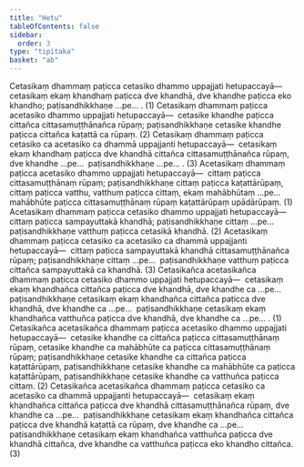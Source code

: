 ```yaml
---
title: "Hetu"
tableOfContents: false
sidebar:
  order: 3
type: "tipitaka"
basket: "ab"
---
```



<DynamicBreadcrumb />

<Division number="92">

<Paragraph number="2542">
Cetasikaṃ dhammaṃ paṭicca cetasiko dhammo uppajjati hetupaccayā—  cetasikaṃ ekaṃ khandhaṃ paṭicca dve khandhā, dve khandhe paṭicca eko khandho; paṭisandhikkhaṇe …pe… . (1)
</Paragraph>

<Paragraph number="2543">
Cetasikaṃ dhammaṃ paṭicca acetasiko dhammo uppajjati hetupaccayā—  cetasike khandhe paṭicca cittañca cittasamuṭṭhānañca rūpaṃ; paṭisandhikkhaṇe cetasike khandhe paṭicca cittañca kaṭattā ca rūpaṃ. (2)
</Paragraph>

<Paragraph number="2544">
Cetasikaṃ dhammaṃ paṭicca cetasiko ca acetasiko ca dhammā uppajjanti hetupaccayā—  cetasikaṃ ekaṃ khandhaṃ paṭicca dve khandhā cittañca cittasamuṭṭhānañca rūpaṃ, dve khandhe …pe…  paṭisandhikkhaṇe …pe… . (3)
</Paragraph>

</Division>
<Division number="93">

<Paragraph number="2545">
Acetasikaṃ dhammaṃ paṭicca acetasiko dhammo uppajjati hetupaccayā—  cittaṃ paṭicca cittasamuṭṭhānaṃ rūpaṃ; paṭisandhikkhaṇe cittaṃ paṭicca kaṭattārūpaṃ, cittaṃ paṭicca vatthu, vatthuṃ paṭicca cittaṃ, ekaṃ mahābhūtaṃ …pe…  mahābhūte paṭicca cittasamuṭṭhānaṃ rūpaṃ kaṭattārūpaṃ upādārūpaṃ. (1)
</Paragraph>

<Paragraph number="2546">
Acetasikaṃ dhammaṃ paṭicca cetasiko dhammo uppajjati hetupaccayā—  cittaṃ paṭicca sampayuttakā khandhā; paṭisandhikkhaṇe cittaṃ …pe…  paṭisandhikkhaṇe vatthuṃ paṭicca cetasikā khandhā. (2)
</Paragraph>

<Paragraph number="2547">
Acetasikaṃ dhammaṃ paṭicca cetasiko ca acetasiko ca dhammā uppajjanti hetupaccayā—  cittaṃ paṭicca sampayuttakā khandhā cittasamuṭṭhānañca rūpaṃ; paṭisandhikkhaṇe cittaṃ …pe…  paṭisandhikkhaṇe vatthuṃ paṭicca cittañca sampayuttakā ca khandhā. (3)
</Paragraph>

</Division>
<Division number="94">

<Paragraph number="2548">
Cetasikañca acetasikañca dhammaṃ paṭicca cetasiko dhammo uppajjati hetupaccayā—  cetasikaṃ ekaṃ khandhañca cittañca paṭicca dve khandhā, dve khandhe ca …pe…  paṭisandhikkhaṇe cetasikaṃ ekaṃ khandhañca cittañca paṭicca dve khandhā, dve khandhe ca …pe…  paṭisandhikkhaṇe cetasikaṃ ekaṃ khandhañca vatthuñca paṭicca dve khandhā, dve khandhe ca …pe… . (1)
</Paragraph>

<Paragraph number="2549">
Cetasikañca acetasikañca dhammaṃ paṭicca acetasiko dhammo uppajjati hetupaccayā—  cetasike khandhe ca cittañca paṭicca cittasamuṭṭhānaṃ rūpaṃ, cetasike khandhe ca mahābhūte ca paṭicca cittasamuṭṭhānaṃ rūpaṃ; paṭisandhikkhaṇe cetasike khandhe ca cittañca paṭicca kaṭattārūpaṃ, paṭisandhikkhaṇe cetasike khandhe ca mahābhūte ca paṭicca kaṭattārūpaṃ, paṭisandhikkhaṇe cetasike khandhe ca vatthuñca paṭicca cittaṃ. (2)
</Paragraph>

<Paragraph number="2550">
Cetasikañca acetasikañca dhammaṃ paṭicca cetasiko ca acetasiko ca dhammā uppajjanti hetupaccayā—  cetasikaṃ ekaṃ khandhañca cittañca paṭicca dve khandhā cittasamuṭṭhānañca rūpaṃ, dve khandhe ca …pe…  paṭisandhikkhaṇe cetasikaṃ ekaṃ khandhañca cittañca paṭicca dve khandhā kaṭattā ca rūpaṃ, dve khandhe ca …pe…  paṭisandhikkhaṇe cetasikaṃ ekaṃ khandhañca vatthuñca paṭicca dve khandhā cittañca, dve khandhe ca vatthuñca paṭicca eko khandho cittañca. (3)
</Paragraph>
</Division>